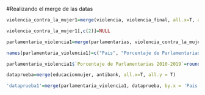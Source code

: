 #Realizando el merge de las datas

```r
violencia_contra_la_mujer1=merge(violencia, violencia_final, all.x=T, all.y=T)
```

```r
violencia_contra_la_mujer1[,c(2)]=NULL
```

```r
parlamentaria_violencia1=merge(parlamentarias, violencia_contra_la_mujer1, by.x ='Pais', by.y ='Pais')
```


```r
names(parlamentaria_violencia1)=c("Pais", "Porcentaje de Parlamentarias 2010-2019", "Violencia física y psicológica de la mujer de 15 - 49 años", "Porcentaje de violencia a la mujer 2014", "Porcentaje de violencia a la mujer 2019")
```

```r
parlamentaria_violencia1$`Porcentaje de Parlamentarias 2010-2019`=round(parlamentaria_violencia1$`Porcentaje de Parlamentarias 2010-2019`,1)
```


```r
dataprueba=merge(educacionmujer, antibank, all.x=T, all.y = T)
```

```r
'dataprueba1'=merge(parlamentaria_violencia1, dataprueba, by.x = 'Pais', by.y = 'Pais')
```




